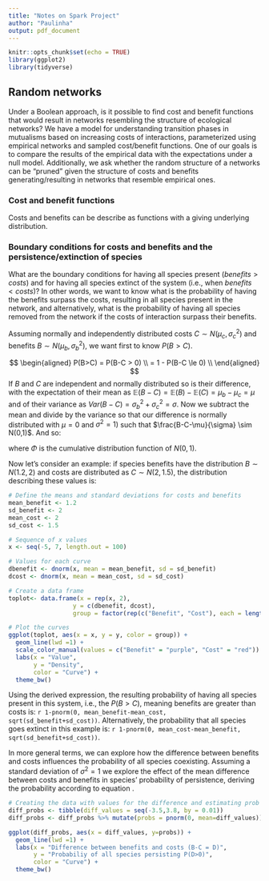 ```yaml
---
title: "Notes on Spark Project"
author: "Paulinha"
output: pdf_document
---
```


```r
knitr::opts_chunk$set(echo = TRUE)
library(ggplot2)
library(tidyverse)
```

## Random networks

Under a Boolean approach, is it possible to find cost and benefit functions that would result in networks resembling the structure of ecological networks? 
We have a model for understanding transition phases in mutualisms based on increasing costs of interactions, parameterized using empirical networks and sampled cost/benefit functions. One of our goals is to compare the results of the empirical data with the expectations under a null model. Additionally, we ask whether the random structure of a networks can be "pruned" given the structure of costs and benefits generating/resulting in networks that resemble empirical ones.

### Cost and benefit functions
Costs and benefits can be describe as functions with a giving underlying distribution. 


### Boundary conditions for costs and benefits and the persistence/extinction of species
What are the boundary conditions for having all species present ($benefits > costs$) and for having all species extinct of the system (i.e., when $benefits < costs$)? In other words, we want to know what is the probability of having the benefits surpass the costs, resulting in all species present in the network, and alternatively, what is the probability of having all species removed from the network if the costs of interaction surpass their benefits.

Assuming normally and independently distributed costs $C \sim N(\mu_c, \sigma^2_c)$ and benefits $B \sim  N(\mu_{b}, \sigma^2_b)$, we want first to know $P(B>C)$. 

$$
\begin{aligned}
P(B>C) = P(B-C > 0) \\
       = 1 - P(B-C \le 0) \\
\end{aligned}
$$
If $B$ and $C$ are independent and normally distributed so is their difference, with the expectation of their mean as $\mathbb{E}(B -C) = \mathbb{E} (B) - \mathbb{E}(C) = \mu_b - \mu_c = \mu$ and of their variance as $Var(B-C) = \sigma^2_b + \sigma^2_c = \sigma$. Now we subtract the mean and divide by the variance so that our difference is normally distributed with $\mu = 0$ and $\sigma^2 = 1)$ such that $\frac{B-C-\mu}{\sigma} \sim N(0,1)$. And so: 

\begin{equation} \label{eq:probs}
 P(B>C) = 1- \Phi \left(\frac{-\mu}{\sigma} \right)
\end{equation}

where $\Phi$ is the cumulative distribution function of $N(0,1)$. 

Now let's consider an example: if species benefits have the distribution $B \sim N(1.2,2)$ and costs are distributed as $C \sim N(2,1.5)$, the distribution describing these values is:

```r
# Define the means and standard deviations for costs and benefits
mean_benefit <- 1.2
sd_benefit <- 2
mean_cost <- 2
sd_cost <- 1.5

# Sequence of x values
x <- seq(-5, 7, length.out = 100)

# Values for each curve
dbenefit <- dnorm(x, mean = mean_benefit, sd = sd_benefit)
dcost <- dnorm(x, mean = mean_cost, sd = sd_cost)

# Create a data frame
toplot<- data.frame(x = rep(x, 2),
                  y = c(dbenefit, dcost),
                  group = factor(rep(c("Benefit", "Cost"), each = length(x))))

# Plot the curves
ggplot(toplot, aes(x = x, y = y, color = group)) +
  geom_line(lwd =1) +
  scale_color_manual(values = c("Benefit" = "purple", "Cost" = "red")) +
  labs(x = "Value",
       y = "Density",
       color = "Curve") +
  theme_bw()
```

Using the derived expression, the resulting probability of having all species present in this system, i.e., the $P(B>C)$, meaning benefits are greater than costs is: `r 1-pnorm(0, mean_benefit-mean_cost, sqrt(sd_benefit+sd_cost))`. Alternatively, the probability that all species goes extinct in this example is: `r 1-pnorm(0, mean_cost-mean_benefit, sqrt(sd_benefit+sd_cost))`.

In more general terms, we can explore how the difference between benefits and costs influences the probability of all species coexisting. Assuming a standard deviation of $\sigma^2 = 1$ we explore the effect of the mean difference between costs and benefits in species' probability of persistence, deriving the probability according to equation \ref{eq:probs}.


```r
# Creating the data with values for the difference and estimating prob of persistence
diff_probs <- tibble(diff_values = seq(-3.5,3.8, by = 0.01))
diff_probs <- diff_probs %>% mutate(probs = pnorm(0, mean=diff_values))

ggplot(diff_probs, aes(x = diff_values, y=probs)) +
  geom_line(lwd =1) +
  labs(x = "Difference between benefits and costs (B-C = D)",
       y = "Probabiliy of all species persisting P(D>0)",
       color = "Curve") +
  theme_bw()

```


